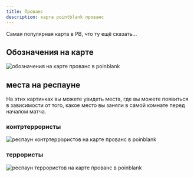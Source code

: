 ```yaml
---
title: Прованс
description: карта pointblank прованс
---
```


Самая популярная карта в PB, что ту ещё сказать...

## Обозначения на карте

<Image src={map} alt="обозначения на карте прованс в poinblank" />

## места на респауне

На этих картинках вы можете увидеть места, где вы можете появиться в зависимости от того, какое место вы заняли в самой комнате перед началом матча.

### контртеррористы

<Image src={ctRespStartPos} alt="респаун контртеррористов на карте прованс в poinblank" />

### террористы

<Image src={tRespStartPos} alt="респаун террористов на карте прованс в poinblank" />

